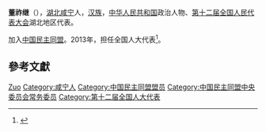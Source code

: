 '''董祚继'''（{{bd|1964年|3月|}}），[[湖北|湖北]][[咸宁|咸宁]]人，[[汉族|汉族]]，[[中华人民共和国|中华人民共和国]]政治人物、[[第十二届全国人民代表大会|第十二届全国人民代表大会]]湖北地区代表。

加入[[中国民主同盟|中国民主同盟]]。2013年，担任全国人大代表<ref>{{cite news|title=全国人大代表信息-董祚继|url= http://210.82.31.1:8084/delegate/viewDelegate.action?dbid=121629|accessdate=2013-04-05|newspaper=全国人大网}}{{Dead link|date=2020年1月 |bot=InternetArchiveBot |fix-attempted=yes }}</ref>。

== 參考文獻 ==
{{reflist}}

{{中国政治人物小作品}}
{{中国民主同盟第十一届中央委员会}}

{{Authority control}}
{{DEFAULTSORT:Dong董}}
[[Category:董姓|Zuo]]
[[Category:咸宁人|Category:咸宁人]]
[[Category:中国民主同盟盟员|Category:中国民主同盟盟员]]
[[Category:中国民主同盟中央委员会常务委员|Category:中国民主同盟中央委员会常务委员]]
[[Category:第十二届全国人大代表|Category:第十二届全国人大代表]]